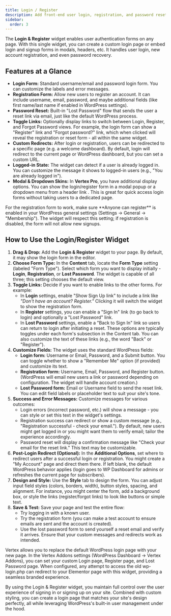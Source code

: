 ```yaml
---
title: Login / Register
description: Add front-end user login, registration, and password reset forms to your site using the Vertex Login/Register widget.
sidebar:
  order: 3
---
```



The **Login & Register** widget enables user authentication forms on any page. With this single widget, you can create a custom login page or embed login and signup forms in modals, headers, etc. It handles user login, new account registration, and even password recovery.

## Features at a Glance

- **Login Form:** Standard username/email and password login form. You can customize the labels and error messages.
- **Registration Form:** Allow new users to register an account. It can include username, email, password, and maybe additional fields (like first name/last name if enabled in WordPress settings).
- **Password Reset:** Built-in "Lost Password" flow that sends the user a reset link via email, just like the default WordPress process.
- **Toggle Links:** Optionally display links to switch between Login, Register, and Forgot Password views. For example, the login form can show a "Register" link and "Forgot password?" link, which when clicked will reveal the registration or reset form - all within the same widget.
- **Custom Redirects:** After login or registration, users can be redirected to a specific page (e.g. a welcome dashboard). By default, login will redirect to the current page or WordPress dashboard, but you can set a custom URL.
- **Logged-in State:** The widget can detect if a user is already logged in. You can customize the message it shows to logged-in users (e.g., "You are already logged in").
- **Modal & Dropdown Skins:** In **Vertex Pro**, you have additional display options. You can show the login/register form in a modal popup or a dropdown menu from a header link <Badge text="Pro" variant='caution' />. This is great for quick access login forms without taking users to a dedicated page.

<Aside type="note" title="WordPress Settings">
For the registration form to work, make sure **Anyone can register** is enabled in your WordPress general settings (Settings → General → "Membership"). The widget will respect this setting; if registration is disabled, the form will not allow new signups.
</Aside>

## How to Use the Login/Register Widget

<Steps>

1. **Drag & Drop:** Add the **Login & Register** widget to your page. By default, it may show the login form in the editor.
2. **Choose Form Type:** In the **Content** tab, locate the **Form Type** setting (labeled "Form Type"). Select which form you want to display initially - **Login**, **Registration**, or **Lost Password**. The widget is capable of all three; this setting chooses the default view.
3. **Toggle Links:** Decide if you want to enable links to the other forms. For example:
   - In **Login** settings, enable "Show Sign Up link" to include a link like *"Don't have an account? Register."* Clicking it will switch the widget to show the registration form.
   - In **Register** settings, you can enable a "Sign In" link (to go back to login) and optionally a "Lost Password" link.
   - In **Lost Password** settings, enable a "Back to Sign In" link so users can return to login after initiating a reset.
   These options are typically toggles under each form's subsection in the Content tab. You can also customize the text of these links (e.g., the word "Back" or "Register").
4. **Customize Fields:** The widget uses the standard WordPress fields:
   - **Login form:** Username or Email, Password, and a Submit button. You can toggle whether to show a "Remember Me" option (if provided) and customize its text.
   - **Registration form:** Username, Email, Password, and Register button. (WordPress will email new users a link or password depending on configuration. The widget will handle account creation.)
   - **Lost Password form:** Email or Username field to send the reset link.
   You can edit field labels or placeholder text to suit your site's tone.
5. **Success and Error Messages:** Customize messages for various outcomes:
   - Login errors (incorrect password, etc.) will show a message - you can style or set this text in the widget's settings.
   - Registration success can redirect or show a custom message (e.g., "Registration successful - check your email."). By default, new users might get logged in or you might want them to verify email; tailor the experience accordingly.
   - Password reset will display a confirmation message like "Check your email for the reset link." This text may be customizable.
6. **Post-Login Redirect (Optional):** In the **Additional Options**, set where to redirect users after a successful login or registration. You might create a "My Account" page and direct them there. If left blank, the default WordPress behavior applies (login goes to WP Dashboard for admins or refreshes the current page for subscribers).
7. **Design and Style:** Use the **Style** tab to design the form. You can adjust input field styles (colors, borders, width), button styles, spacing, and alignment. For instance, you might center the form, add a background box, or style the links (register/forgot links) to look like buttons or simple text.
8. **Save & Test:** Save your page and test the entire flow:
   - Try logging in with a known user.
   - Try the registration form (you can make a test account to ensure emails are sent and the account is created).
   - Use the lost password form to send yourself a reset email and verify it arrives.
   Ensure that your custom messages and redirects work as intended.

</Steps>

<Aside type="tip" title="Replacing Default WP Login">
Vertex allows you to replace the default WordPress login page with your new page. In the Vertex Addons settings (WordPress Dashboard → Vertex Addons), you can set your custom Login page, Register page, and Lost Password page. When configured, any attempt to access the old wp-login.php can redirect to your Elementor page with this widget, providing a seamless branded experience.
</Aside>

By using the Login & Register widget, you maintain full control over the user experience of signing in or signing up on your site. Combined with custom styling, you can create a login page that matches your site's design perfectly, all while leveraging WordPress's built-in user management under the hood.
